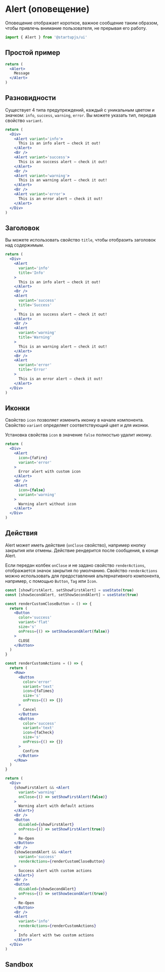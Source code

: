 
# Alert (оповещение)

Оповещение отображает короткое, важное сообщение таким образом, чтобы привлечь внимание пользователя, не прерывая его работу.

```js
import { Alert } from '@startupjs/ui'
```

## Простой пример
```jsx example
return (
  <Alert>
    Message
  </Alert>
)
```

## Разновидности

Существует 4 типа предупреждений, каждый с уникальным цветом и значком: `info`, `success`, `warning`, `error`. Вы можете указать тип, передав свойство `variant`.

```jsx example
return (
  <Div>
    <Alert variant='info'>
      This is an info alert — check it out!
    </Alert>
    <Br />
    <Alert variant='success'>
      This is an success alert — check it out!
    </Alert>
    <Br />
    <Alert variant='warning'>
      This is an warning alert — check it out!
    </Alert>
    <Br />
    <Alert variant='error'>
      This is an error alert — check it out!  
    </Alert>
  </Div>
)
```

## Заголовок

Вы можете использовать свойство `title`, чтобы отобразить заголовок над содержимым.

```jsx example
return (
  <Div>
    <Alert
      variant='info'
      title='Info'
    >
      This is an info alert — check it out!
    </Alert>
    <Br />
    <Alert
      variant='success'
      title='Success'
    >
      This is an success alert — check it out!
    </Alert>
    <Br />
    <Alert
      variant='warning'
      title='Warning'
    >
      This is an warning alert — check it out!
    </Alert>
    <Br />
    <Alert
      variant='error'
      title='Error'
    >
      This is an error alert — check it out!
    </Alert>
  </Div>
)
```

## Иконки

Свойство `icon` позволяет изменить иконку в начале компонента.
Свойство `variant` определяет соответствующий цвет и для иконки.

Установка свойства `icon` в значение `false` полностью удалит иконку.

```jsx example
return (
  <Div>
    <Alert
      icon={faFire}
      variant='error'
    >
      Error alert with custom icon
    </Alert>
    <Br />
    <Alert
      icon={false}
      variant='warning'
    >
      Warning alert without icon
    </Alert>
  </Div>
)
```

## Действия

Alert может иметь действие (`onClose` свойство), например кнопку закрытия или отмены. Действие рендерится после сообщения, в конце Alert.

Если передан колбек `onClose` и не задано свойство `renderActions`, отображается значок закрытия по умолчанию. Свойство `renderActions` можно использовать для предоставления альтернативного компонента, например, с помощью `Button`, `Tag` или `Icon`.

```jsx example
const [showFirstAlert, setShowFirstAlert] = useState(true)
const [showSecondAlert, setShowSecondAlert] = useState(true)

const renderCustomCloseButton = () => {
  return (
    <Button
      color='success'
      variant='flat'
      size='s'
      onPress={() => setShowSecondAlert(false)}
    >
      CLOSE
    </Button>
  )
}

const renderCustomActions = () => {
  return (
    <Row>
      <Button
        color='error'
        variant='text'
        icon={faTimes}
        size='s'
        onPress={() => {}}
      >
        Cancel
      </Button>
      <Button
        color='success'
        variant='text'
        icon={faCheck}
        size='s'
        onPress={() => {}}
      >
        Confirm
      </Button>
    </Row>
  )
}

return (
  <Div>
    {showFirstAlert && <Alert
      variant='warning'
      onClose={() => setShowFirstAlert(false)}
    >
      Warning alert with default actions
    </Alert>}
    <Br />
    <Button
      disabled={showFirstAlert}
      onPress={() => setShowFirstAlert(true)}
    >
      Re-Open
    </Button>
    <Br />
    {showSecondAlert && <Alert
      variant='success'
      renderActions={renderCustomCloseButton}
    >
      Success alert with custom actions
    </Alert>}
    <Br />
    <Button
      disabled={showSecondAlert}
      onPress={() => setShowSecondAlert(true)}
    >
      Re-Open
    </Button>
    <Br />
    <Alert
      variant='info'
      renderActions={renderCustomActions}
    >
      Info alert with two custom actions
    </Alert>
  </Div>
)
```

## Sandbox

<Sandbox Component={Alert} />
